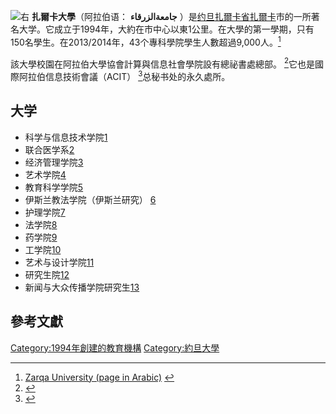 {{Infobox university
| Name = 扎爾卡大學
| native_name = جامعة الزرقاء
| image = 
| image_size = 150px
| Established = 1994
| type = [[私立大學|私立大學]]
| endowment = 
| president = Prof. Mahmoud AlWadi
| faculty = 
| students = 9,000
| undergrad = 
| postgrad = 
| country = [[約旦|約旦]]
| city = [[扎爾卡|扎爾卡]] (main campus)
| campus = 
| Colors = Blue and Light Grey <br />{{color box|Blue}}{{color box|LightGrey}}
| nickname = 
| affiliations = [[International_Association_of_Universities|IAU]], [[Federation_of_the_Universities_of_the_Islamic_World|FUIW]], [[Association_of_Arab_Universities|AArU]]
| website = [http://zu.edu.jo/EN/ http://zu.edu.jo/EN]
}}
[[File:Logozu.PNG|右]]
'''扎爾卡大學'''（阿拉伯语： '''جامعةالزرقاء''' ）是[[约旦|约旦]][[扎爾卡省|扎爾卡省]][[扎尔卡|扎爾卡]]市的一所著名大学。它成立于1994年，大約在市中心以東1公里。在大學的第一學期，只有150名學生。在2013/2014年，43个專科學院學生人數超過9,000人。<ref>[http://www.zpu.edu.jo/en Zarqa University (page in Arabic)] {{Webarchive|url=https://web.archive.org/web/20110410180417/http://www.zpu.edu.jo/en|date=April 10, 2011}}</ref>

該大學校園在阿拉伯大學協會計算與信息社會學院設有總祕書處總部。 <ref>{{Cite web |url=http://www.ccis2k.org/ccis/files/ccisReport2009.pdf |title=Colleges of Computing and Information Society Annual Report |accessdate=2020-10-01 |archive-date=2016-03-04 |archive-url=https://web.archive.org/web/20160304060334/http://www.ccis2k.org/ccis/files/ccisReport2009.pdf |dead-url=yes }}</ref>它也是國際阿拉伯信息技術會議（ACIT） <ref>{{Cite web |url=http://www.acit2k.org/ACIT/index.php?option=com_content&task=view&id=55&Itemid=375 |title=International Arab Conference on Information Technology (ACIT) |accessdate=2020-10-01 |archive-date=2016-04-08 |archive-url=https://web.archive.org/web/20160408164421/http://www.acit2k.org/ACIT/index.php?option=com_content&task=view&id=55&Itemid=375 |dead-url=yes }}</ref>总秘书处的永久處所。

== 大学 ==

* 科学与信息技术学院[http://zu.edu.jo/en/Collage/Science_and_Technology/index.aspx?id=5] {{Wayback|url=http://zu.edu.jo/en/Collage/Science_and_Technology/index.aspx?id=5 |date=20200303054753 }}
* 联合医学系[http://zu.edu.jo/en/Collage/Allied_Medical_Sciences/index.aspx?id=18] {{Wayback|url=http://zu.edu.jo/en/Collage/Allied_Medical_Sciences/index.aspx?id=18 |date=20200223201805 }}
* 经济管理学院[http://zu.edu.jo/en/Collage/Economy/index.aspx?id=20] {{Wayback|url=http://zu.edu.jo/en/Collage/Economy/index.aspx?id=20 |date=20200223201718 }}
* 艺术学院[http://zu.edu.jo/en/Collage/Arts/index.aspx?id=4] {{Wayback|url=http://zu.edu.jo/en/Collage/Arts/index.aspx?id=4 |date=20200223201707 }}
* 教育科学学院[http://zu.edu.jo/en/Collage/Educational_Sciences/index.aspx?id=21] {{Wayback|url=http://zu.edu.jo/en/Collage/Educational_Sciences/index.aspx?id=21 |date=20200223201810 }}
* 伊斯兰教法学院（伊斯兰研究） [http://zu.edu.jo/en/Collage/Sharia/index.aspx?id=23] {{Wayback|url=http://zu.edu.jo/en/Collage/Sharia/index.aspx?id=23 |date=20200303054758 }}
* 护理学院[http://zu.edu.jo/en/Collage/Nursing/index.aspx?id=24] {{Wayback|url=http://zu.edu.jo/en/Collage/Nursing/index.aspx?id=24 |date=20200303054732 }}
* 法学院[http://zu.edu.jo/en/Collage/Rights/index.aspx?id=25] {{Wayback|url=http://zu.edu.jo/en/Collage/Rights/index.aspx?id=25 |date=20200303054743 }}
* 药学院[http://zu.edu.jo/en/Collage/Pharmacology/index.aspx?id=26] {{Wayback|url=http://zu.edu.jo/en/Collage/Pharmacology/index.aspx?id=26 |date=20200303054734 }}
* 工学院[http://zu.edu.jo/en/Collage/Engineering/index.aspx?id=27] {{Wayback|url=http://zu.edu.jo/en/Collage/Engineering/index.aspx?id=27 |date=20200223201815 }}
* 艺术与设计学院[http://zu.edu.jo/en/Collage/Arts_And_Design/index.aspx?id=28] {{Wayback|url=http://zu.edu.jo/en/Collage/Arts_And_Design/index.aspx?id=28 |date=20200223201712 }}
* 研究生院[http://zu.edu.jo/en/Collage/Studies/index.aspx?id=69] {{Wayback|url=http://zu.edu.jo/en/Collage/Studies/index.aspx?id=69 |date=20200803210937 }}
* 新闻与大众传播学院研究生[http://zu.edu.jo/en/Collage/Press_and_Media/DeanOffice.aspx?id=6&Faculity=14] {{Wayback|url=http://zu.edu.jo/en/Collage/Press_and_Media/DeanOffice.aspx?id=6&Faculity=14 |date=20191228135050 }}
[[Category:1994年創建的教育機構|Category:1994年創建的教育機構]]
[[Category:約旦大學|Category:約旦大學]]

==參考文獻==
{{reflist}}